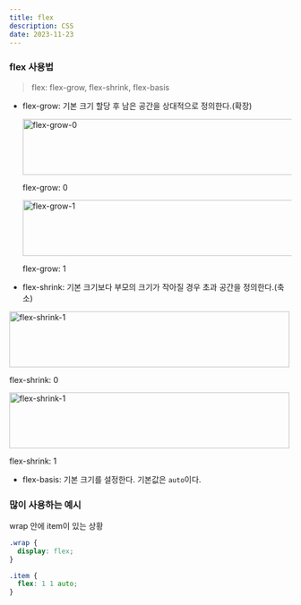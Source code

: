```yaml
---
title: flex
description: CSS
date: 2023-11-23
---
```


### flex 사용법

> flex: flex-grow, flex-shrink, flex-basis

- flex-grow: 기본 크기 할당 후 남은 공간을 상대적으로 정의한다.(확장)

  <div className="flex items-center justify-center gap-4">
    <Image src="/flex-grow0.png" width="500" height="100" alt="flex-grow-0" />
    <p>flex-grow: 0</p>
  </div>

  <div className="flex items-center justify-center gap-4">
    <Image src="/flex-grow1.png" width="500" height="100" alt="flex-grow-1" />
    <p>flex-grow: 1</p>
  </div>

- flex-shrink: 기본 크기보다 부모의 크기가 작아질 경우 초과 공간을 정의한다.(축소)

<div className="flex items-center justify-center gap-4">
  <Image src="/flex-shrink0.png" width="500" height="100" alt="flex-shrink-1" />
  <p>flex-shrink: 0</p>
</div>

<div className="flex items-center justify-center gap-4">
  <Image src="/flex-shrink1.png" width="500" height="100" alt="flex-shrink-1" />
  <p>flex-shrink: 1</p>
</div>

- flex-basis: 기본 크기를 설정한다. 기본값은 `auto`이다.

### 많이 사용하는 예시

wrap 안에 item이 있는 상황

```css
.wrap {
  display: flex;
}

.item {
  flex: 1 1 auto;
}
```
